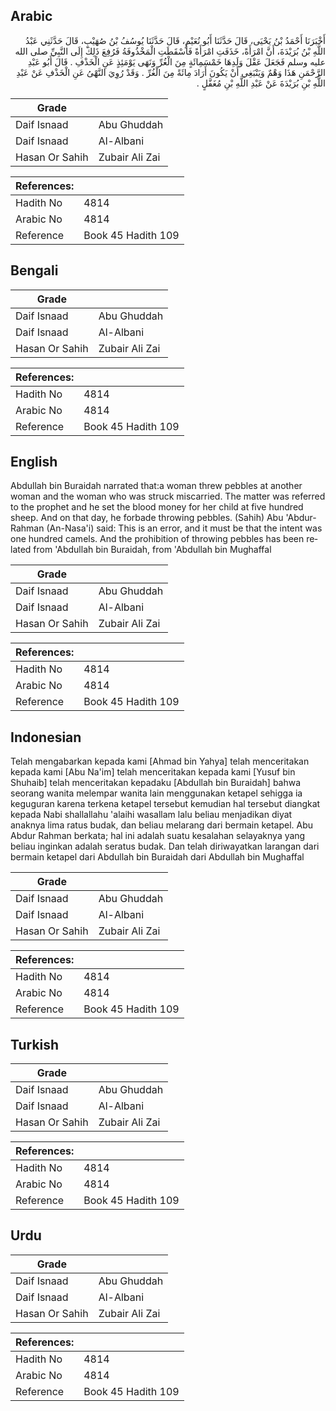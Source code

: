## Arabic


<div dir="rtl" lang="ar" style={{fontSize:'larger',backgroundColor:'#f8f9fa',padding:20}}>
أَخْبَرَنَا أَحْمَدُ بْنُ يَحْيَى، قَالَ حَدَّثَنَا أَبُو نُعَيْمٍ، قَالَ حَدَّثَنَا يُوسُفُ بْنُ صُهَيْبٍ، قَالَ حَدَّثَنِي عَبْدُ اللَّهِ بْنُ بُرَيْدَةَ، أَنَّ امْرَأَةً، خَذَفَتِ امْرَأَةً فَأَسْقَطَتِ الْمَخْذُوفَةُ فَرُفِعَ ذَلِكَ إِلَى النَّبِيِّ صلى الله عليه وسلم فَجَعَلَ عَقْلَ وَلَدِهَا خَمْسَمِائَةٍ مِنَ الْغُرِّ وَنَهَى يَوْمَئِذٍ عَنِ الْخَذْفِ ‏.‏ قَالَ أَبُو عَبْدِ الرَّحْمَنِ هَذَا وَهْمٌ وَيَنْبَغِي أَنْ يَكُونَ أَرَادَ مِائَةً مِنَ الْغُرِّ ‏.‏ وَقَدْ رُوِيَ النَّهْىُ عَنِ الْخَذْفِ عَنْ عَبْدِ اللَّهِ بْنِ بُرَيْدَةَ عَنْ عَبْدِ اللَّهِ بْنِ مُغَفَّلٍ ‏.‏
</div>
<div style={{backgroundColor:'#f8f9fa',padding:20, marginBottom: 10}}><table> <thead> <tr> <th>Grade</th> <th></th> </tr> </thead> <tbody> <tr><td>Daif Isnaad</td><td>Abu Ghuddah</td></tr><tr><td>Daif Isnaad</td><td>Al-Albani</td></tr><tr><td>Hasan Or Sahih</td><td>Zubair Ali Zai</td></tr></tbody></table><table> <thead> <tr> <th>References:</th> <th></th> </tr> </thead> <tbody><tr><td>Hadith No</td><td>4814</td></tr><tr><td>Arabic No</td><td>4814</td></tr><tr><td>Reference</td><td>Book 45 Hadith 109</td></tr></tbody></table></div>

## Bengali


<div dir="ltr" lang="bn" style={{fontSize:'larger',backgroundColor:'#f8f9fa',padding:20}}>

</div>
<div style={{backgroundColor:'#f8f9fa',padding:20, marginBottom: 10}}><table> <thead> <tr> <th>Grade</th> <th></th> </tr> </thead> <tbody> <tr><td>Daif Isnaad</td><td>Abu Ghuddah</td></tr><tr><td>Daif Isnaad</td><td>Al-Albani</td></tr><tr><td>Hasan Or Sahih</td><td>Zubair Ali Zai</td></tr></tbody></table><table> <thead> <tr> <th>References:</th> <th></th> </tr> </thead> <tbody><tr><td>Hadith No</td><td>4814</td></tr><tr><td>Arabic No</td><td>4814</td></tr><tr><td>Reference</td><td>Book 45 Hadith 109</td></tr></tbody></table></div>

## English


<div dir="ltr" lang="en" style={{fontSize:'larger',backgroundColor:'#f8f9fa',padding:20}}>
Abdullah bin Buraidah narrated that:a woman threw pebbles at another woman and the woman who was struck miscarried. The matter was referred to the prophet and he set the blood money for her child at five hundred sheep. And on that day, he forbade throwing pebbles. (Sahih) Abu 'Abdur-Rahman (An-Nasa'i) said: This is an error, and it must be that the intent was one hundred camels. And the prohibition of throwing pebbles has been related from 'Abdullah bin Buraidah, from 'Abdullah bin Mughaffal
</div>
<div style={{backgroundColor:'#f8f9fa',padding:20, marginBottom: 10}}><table> <thead> <tr> <th>Grade</th> <th></th> </tr> </thead> <tbody> <tr><td>Daif Isnaad</td><td>Abu Ghuddah</td></tr><tr><td>Daif Isnaad</td><td>Al-Albani</td></tr><tr><td>Hasan Or Sahih</td><td>Zubair Ali Zai</td></tr></tbody></table><table> <thead> <tr> <th>References:</th> <th></th> </tr> </thead> <tbody><tr><td>Hadith No</td><td>4814</td></tr><tr><td>Arabic No</td><td>4814</td></tr><tr><td>Reference</td><td>Book 45 Hadith 109</td></tr></tbody></table></div>

## Indonesian


<div dir="ltr" lang="id" style={{fontSize:'larger',backgroundColor:'#f8f9fa',padding:20}}>
Telah mengabarkan kepada kami [Ahmad bin Yahya] telah menceritakan kepada kami [Abu Na'im] telah menceritakan kepada kami [Yusuf bin Shuhaib] telah menceritakan kepadaku [Abdullah bin Buraidah] bahwa seorang wanita melempar wanita lain menggunakan ketapel sehigga ia keguguran karena terkena ketapel tersebut kemudian hal tersebut diangkat kepada Nabi shallallahu 'alaihi wasallam lalu beliau menjadikan diyat anaknya lima ratus budak, dan beliau melarang dari bermain ketapel. Abu Abdur Rahman berkata; hal ini adalah suatu kesalahan selayaknya yang beliau inginkan adalah seratus budak. Dan telah diriwayatkan larangan dari bermain ketapel dari Abdullah bin Buraidah dari Abdullah bin Mughaffal
</div>
<div style={{backgroundColor:'#f8f9fa',padding:20, marginBottom: 10}}><table> <thead> <tr> <th>Grade</th> <th></th> </tr> </thead> <tbody> <tr><td>Daif Isnaad</td><td>Abu Ghuddah</td></tr><tr><td>Daif Isnaad</td><td>Al-Albani</td></tr><tr><td>Hasan Or Sahih</td><td>Zubair Ali Zai</td></tr></tbody></table><table> <thead> <tr> <th>References:</th> <th></th> </tr> </thead> <tbody><tr><td>Hadith No</td><td>4814</td></tr><tr><td>Arabic No</td><td>4814</td></tr><tr><td>Reference</td><td>Book 45 Hadith 109</td></tr></tbody></table></div>

## Turkish


<div dir="ltr" lang="tr" style={{fontSize:'larger',backgroundColor:'#f8f9fa',padding:20}}>

</div>
<div style={{backgroundColor:'#f8f9fa',padding:20, marginBottom: 10}}><table> <thead> <tr> <th>Grade</th> <th></th> </tr> </thead> <tbody> <tr><td>Daif Isnaad</td><td>Abu Ghuddah</td></tr><tr><td>Daif Isnaad</td><td>Al-Albani</td></tr><tr><td>Hasan Or Sahih</td><td>Zubair Ali Zai</td></tr></tbody></table><table> <thead> <tr> <th>References:</th> <th></th> </tr> </thead> <tbody><tr><td>Hadith No</td><td>4814</td></tr><tr><td>Arabic No</td><td>4814</td></tr><tr><td>Reference</td><td>Book 45 Hadith 109</td></tr></tbody></table></div>

## Urdu


<div dir="rtl" lang="ur" style={{fontSize:'larger',backgroundColor:'#f8f9fa',padding:20}}>

</div>
<div style={{backgroundColor:'#f8f9fa',padding:20, marginBottom: 10}}><table> <thead> <tr> <th>Grade</th> <th></th> </tr> </thead> <tbody> <tr><td>Daif Isnaad</td><td>Abu Ghuddah</td></tr><tr><td>Daif Isnaad</td><td>Al-Albani</td></tr><tr><td>Hasan Or Sahih</td><td>Zubair Ali Zai</td></tr></tbody></table><table> <thead> <tr> <th>References:</th> <th></th> </tr> </thead> <tbody><tr><td>Hadith No</td><td>4814</td></tr><tr><td>Arabic No</td><td>4814</td></tr><tr><td>Reference</td><td>Book 45 Hadith 109</td></tr></tbody></table></div>
